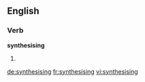 
==English==

===Verb===
'''synthesising'''

# {{present participle of|synthesise}}

[[de:synthesising]]
[[fr:synthesising]]
[[vi:synthesising]]